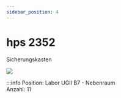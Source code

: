 ```yaml
---
sidebar_position: 4
---
```


# hps 2352
Sicherungskasten

[![](/image/Labore/B7/Laborplatten/hps/hps_2352_min.webp)](/image/Labore/B7/Laborplatten/hps/hps_2352.webp)


:::info
Position:   Labor UGII B7 - Nebenraum\
Anzahl:     11